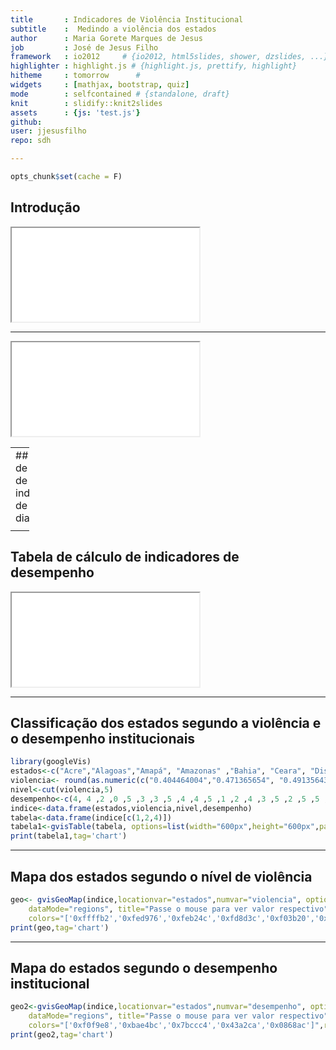 ```yaml
---
title       : Indicadores de Violência Institucional
subtitle    :  Medindo a violência dos estados
author      : Maria Gorete Marques de Jesus 
job         : José de Jesus Filho
framework   : io2012     # {io2012, html5slides, shower, dzslides, ...}
highlighter : highlight.js # {highlight.js, prettify, highlight}
hitheme     : tomorrow      # 
widgets     : [mathjax, bootstrap, quiz]
mode        : selfcontained # {standalone, draft}
knit        : slidify::knit2slides
assets      : {js: 'test.js'}
github:
user: jjesusfilho
repo: sdh

---
```


```r
opts_chunk$set(cache = F)
```

## Introdução

<html>
<iframe src="int.html"></iframe>
</html>

----

<html>
<iframe src="calc.html"></iframe>
</html>

---
## Tabela de cálculo de indicadores de diagnóstico

<html>
<head>
<style>
.center {
    margin-left: auto;
    margin-right: auto;
    width: auto;
   }
   </style>
   <head>
  <body>
  <div class="center">
  <iframe src="Tdia.htm"></iframe>
  </div>
  <body>
</html>

----

## Tabela de cálculo de indicadores de desempenho

<html>
<head>
<style>
.center {
    margin-left: auto;
    margin-right: auto;
    width: auto;
   }
   </style>
   <head>
  <body>
  <div class="center">
  <iframe src="Td.htm"></iframe>
  </div>
  <body>
</html>

---

## Classificação dos estados segundo a violência e o desempenho institucionais

```r
library(googleVis)
estados<-c("Acre","Alagoas","Amapá", "Amazonas" ,"Bahia", "Ceara", "Distrito Federal","Espírito Santo", "Goiás", "Maranhão","Mato Grosso","Mato Grosso do Sul","Minas Gerais","Pará","Paraíba","Paraná","Pernambuco","Piauí","Rio de Janeiro","Rio Grande do Norte","Rio Grande do Sul","Rondônia","Roraima","Santa Catarina","Sergipe","São Paulo","Tocantins")
violencia<- round(as.numeric(c("0.404464004","0.471365654", "0.491356438", "0.499123059", "0.511072578", "0.517365485", "0.531183764", "0.58320971",  "0.590841076", "0.595026357", "0.597416819", "0.618968887","0.628303178", "0.64566578",  "0.645774774", "0.651187879", "0.660397716", "0.661303727", "0.67163827",  "0.688740978", "0.699634379", "0.700615809", "0.721589895", "0.772011743", "0.780883774", "0.797720548", "0.802181014")),digits=2)
nivel<-cut(violencia,5)
desempenho<-c(4, 4 ,2 ,0 ,5 ,3 ,3 ,5 ,4 ,4 ,5 ,1 ,2 ,4 ,3 ,5 ,2 ,5 ,5 ,4 ,2 ,1, 4, 3, 0, 4, 2)
indice<-data.frame(estados,violencia,nivel,desempenho)
tabela<-data.frame(indice[c(1,2,4)])
tabela1<-gvisTable(tabela, options=list(width="600px",height="600px",page='disable',allowHtml=TRUE))
print(tabela1,tag='chart')
```

---

## Mapa dos estados segundo o nível de violência

```r
geo<- gvisGeoMap(indice,locationvar="estados",numvar="violencia", options=list(region="BR",
    dataMode="regions", title="Passe o mouse para ver valor respectivo",width="600px", height="600px", 
    colors="['0xffffb2','0xfed976','0xfeb24c','0xfd8d3c','0xf03b20','0xbd0026']",resolution="provinces"))
print(geo,tag='chart')
```

---

## Mapa do estados segundo o desempenho institucional

```r
geo2<-gvisGeoMap(indice,locationvar="estados",numvar="desempenho", options=list(region="BR",
    dataMode="regions", title="Passe o mouse para ver valor respectivo",width="600px",height="600px", 
    colors="['0xf0f9e8','0xbae4bc','0x7bccc4','0x43a2ca','0x0868ac']",resolution="provinces"))
print(geo2,tag='chart')
```


